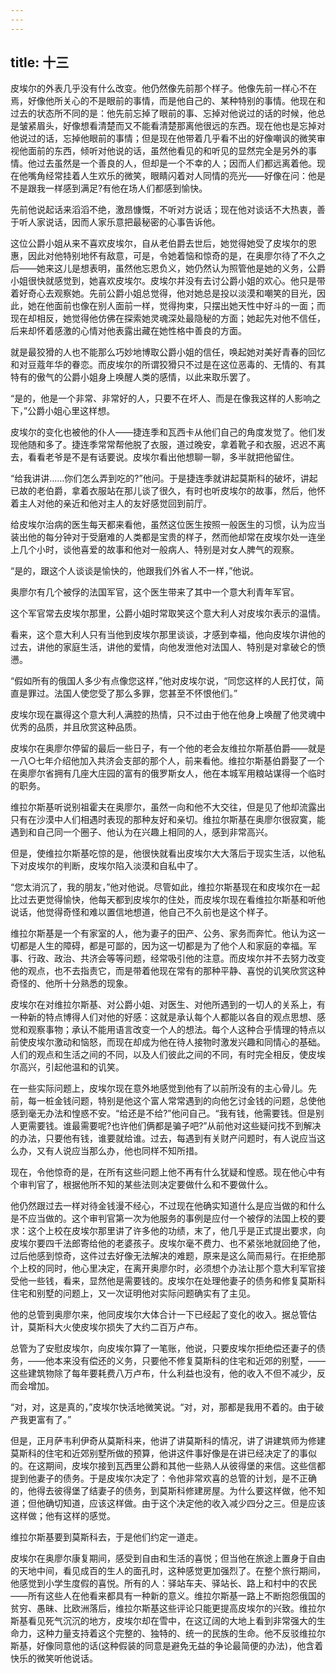 ```yaml
---
---
---
```

title: 十三
---




皮埃尔的外表几乎没有什么改变。他仍然像先前那个样子。他像先前一样心不在焉，好像他所关心的不是眼前的事情，而是他自己的、某种特别的事情。他现在和过去的状态所不同的是：他先前忘掉了眼前的事、忘掉对他说过的话的时候，他总是皱紧眉头，好像想看清楚而又不能看清楚那离他很远的东西。现在他也是忘掉对他说过的话，忘掉他眼前的事情；但是现在他带着几乎看不出的好像嘲讽的微笑审视他面前的东西，倾听对他说的话，虽然他看见的和听见的显然完全是另外的事情。他过去虽然是一个善良的人，但却是一个不幸的人；因而人们都远离着他。现在他嘴角经常挂着人生欢乐的微笑，眼睛闪着对人同情的亮光——好像在问：他是不是跟我一样感到满足?有他在场人们都感到愉快。

先前他说起话来滔滔不绝，激昂慷慨，不听对方说话；现在他对谈话不大热衷，善于听人家说话，因而人家乐意把最秘密的心事告诉他。

这位公爵小姐从来不喜欢皮埃尔，自从老伯爵去世后，她觉得她受了皮埃尔的恩惠，因此对他特别地怀有敌意，可是，令她着恼和惊奇的是，在奥廖尔待了不久之后——她来这儿是想表明，虽然他忘恩负义，她仍然认为照管他是她的义务，公爵小姐很快就感觉到，她喜欢皮埃尔。皮埃尔并没有去讨公爵小姐的欢心。他只是带着好奇心去观察她。先前公爵小姐总觉得，他对她总是投以淡漠和嘲笑的目光，因此，她在他面前也像在别人面前一样，觉得拘束，只摆出她天性中好斗的一面；而现在却相反，她觉得他仿佛在探索她灵魂深处最隐秘的方面；她起先对他不信任，后来却怀着感激的心情对他表露出藏在她性格中善良的方面。

就是最狡猾的人也不能那么巧妙地博取公爵小姐的信任，唤起她对美好青春的回忆和对豆蔻年华的眷恋。而皮埃尔的所谓狡猾只不过是在这位恶毒的、无情的、有其特有的傲气的公爵小姐身上唤醒人类的感情，以此来取乐罢了。

“是的，他是一个非常、非常好的人，只要不在坏人、而是在像我这样的人影响之下，”公爵小姐心里这样想。

皮埃尔的变化也被他的仆人——捷连季和瓦西卡从他们自己的角度发觉了。他们发现他随和多了。捷连季常常帮他脱了衣服，道过晚安，拿着靴子和衣服，迟迟不离去，看看老爷是不是有话要说。皮埃尔看出他想聊一聊，多半就把他留住。

“给我讲讲……你们怎么弄到吃的?”他问。于是捷连季就讲起莫斯科的破坏，讲起已故的老伯爵，拿着衣服站在那儿谈了很久，有时也听皮埃尔的故事，然后，他怀着主人对他的亲近和他对主人的友好感觉回到前厅。

给皮埃尔治病的医生每天都来看他，虽然这位医生按照一般医生的习惯，认为应当装出他的每分钟对于受磨难的人类都是宝贵的样子，然而他却常在皮埃尔处一连坐上几个小时，谈他喜爱的故事和他对一般病人、特别是对女人脾气的观察。

“是的，跟这个人谈谈是愉快的，他跟我们外省人不一样，”他说。

奥廖尔有几个被俘的法国军官，这个医生带来了其中一个意大利青年军官。

这个军官常去皮埃尔那里，公爵小姐时常取笑这个意大利人对皮埃尔表示的温情。

看来，这个意大利人只有当他到皮埃尔那里谈谈，才感到幸福，他向皮埃尔讲他的过去，讲他的家庭生活，讲他的爱情，向他发泄他对法国人、特别是对拿破仑的愤懑。

“假如所有的俄国人多少有点像您这样，”他对皮埃尔说，“同您这样的人民打仗，简直是罪过。法国人使您受了那么多罪，您甚至不怀恨他们。”

皮埃尔现在赢得这个意大利人满腔的热情，只不过由于他在他身上唤醒了他灵魂中优秀的品质，并且欣赏这种品质。

皮埃尔在奥廖尔停留的最后一些日子，有一个他的老会友维拉尔斯基伯爵——就是一八○七年介绍他加入共济会支部的那个人，前来看他。维拉尔斯基伯爵娶了一个在奥廖尔省拥有几座大庄园的富有的俄罗斯女人，他在本城军用粮站谋得一个临时的职务。

维拉尔斯基听说别祖霍夫在奥廖尔，虽然一向和他不大交往，但是见了他却流露出只有在沙漠中人们相遇时表现的那种友好和亲切。维拉尔斯基在奥廖尔很寂寞，能遇到和自己同一个圈子、他认为在兴趣上相同的人，感到非常高兴。

但是，使维拉尔斯基吃惊的是，他很快就看出皮埃尔大大落后于现实生活，以他私下对皮埃尔的判断，皮埃尔陷入淡漠和自私中了。

“您太消沉了，我的朋友，”他对他说。尽管如此，维拉尔斯基现在和皮埃尔在一起比过去更觉得愉快，他每天都到皮埃尔的住处，而皮埃尔现在看维拉尔斯基和听他说话，他觉得奇怪和难以置信地想道，他自己不久前也是这个样子。

维拉尔斯基是一个有家室的人，他为妻子的田产、公务、家务而奔忙。他认为这一切都是人生的障碍，都是可鄙的，因为这一切都是为了他个人和家庭的幸福。军事、行政、政治、共济会等等问题，经常吸引他的注意。而皮埃尔并不去努力改变他的观点，也不去指责它，而是带着他现在常有的那种平静、喜悦的讥笑欣赏这种奇怪的、他所十分熟悉的现象。

皮埃尔在对维拉尔斯基、对公爵小姐、对医生、对他所遇到的一切人的关系上，有一种新的特点博得人们对他的好感：这就是承认每个人都能以各自的观点思想、感觉和观察事物；承认不能用语言改变一个人的想法。每个人这种合乎情理的特点以前使皮埃尔激动和恼怒，而现在却成为他在待人接物时激发兴趣和同情心的基础。人们的观点和生活之间的不同，以及人们彼此之间的不同，有时完全相反，使皮埃尔高兴，引起他温和的讥笑。

在一些实际问题上，皮埃尔现在意外地感觉到他有了以前所没有的主心骨儿。先前，每一桩金钱问题，特别是他这个富人常常遇到的向他乞讨金钱的问题，总使他感到毫无办法和惶惑不安。“给还是不给?”他问自己。“我有钱，他需要钱。但是别人更需要钱。谁最需要呢?也许他们俩都是骗子吧?”从前他对这些疑问找不到解决的办法，只要他有钱，谁要就给谁。过去，每遇到有关财产问题时，有人说应当这么办，又有人说应当那么办，他也同样不知所措。

现在，令他惊奇的是，在所有这些问题上他不再有什么犹疑和惶惑。现在他心中有个审判官了，根据他所不知的某些法则决定要做什么和不要做什么。

他仍然跟过去一样对待金钱漫不经心，不过现在他确实知道什么是应当做的和什么是不应当做的。这个审判官第一次为他服务的事例是应付一个被俘的法国上校的要求：这个上校在皮埃尔那里讲了许多他的功绩，末了，他几乎是正式提出要求，向皮埃尔要四千法郎寄给他的老婆孩子。皮埃尔毫不费力、也不紧张地就回绝了他，过后他感到惊奇，这件过去好像无法解决的难题，原来是这么简而易行。在拒绝那个上校的同时，他心里决定，在离开奥廖尔时，必须想个办法让那个意大利军官接受他一些钱，看来，显然他是需要钱的。皮埃尔在处理他妻子的债务和修复莫斯科住宅和别墅的问题上，又一次证明他对实际问题确实有了主见。

他的总管到奥廖尔来，他同皮埃尔大体合计一下已经起了变化的收入。据总管估计，莫斯科大火使皮埃尔损失了大约二百万卢布。

总管为了安慰皮埃尔，向皮埃尔算了一笔账，他说，只要皮埃尔拒绝偿还妻子的债务，——他本来没有偿还的义务，只要他不修复莫斯科的住宅和近郊的别墅，——这些建筑物除了每年要耗费八万卢布，什么利益也没有，他的收入不但不减少，反而会增加。

“对，对，这是真的，”皮埃尔快活地微笑说。“对，对，那都是我用不着的。由于破产我更富有了。”

但是，正月萨韦利伊奇从莫斯科来，他讲了讲莫斯科的情况，讲了讲建筑师为修建莫斯科的住宅和近郊别墅所做的预算，他讲这件事好像是在讲已经决定了的事似的。在这期间，皮埃尔接到瓦西里公爵和其他一些熟人从彼得堡的来信。这些信都提到他妻子的债务。于是皮埃尔决定了：令他非常欢喜的总管的计划，是不正确的，他得去彼得堡了结妻子的债务，到莫斯科修建房屋。为什么要这样做，他不知道；但他确切知道，应该这样做。由于这个决定他的收入减少四分之三。但是应该这样做；他有这样的感觉。

维拉尔斯基要到莫斯科去，于是他们约定一道走。

皮埃尔在奥廖尔康复期间，感受到自由和生活的喜悦；但当他在旅途上置身于自由的天地中间，看见成百的生人的面孔时，这种感觉更加强烈了。在整个旅行期间，他感觉到小学生度假的喜悦。所有的人：驿站车夫、驿站长、路上和村中的农民——所有这些人在他看来都具有一种新的意义。维拉尔斯基一路上不断抱怨俄国的贫穷、愚昧、比欧洲落后，维拉尔斯基这些评论只能更提高皮埃尔的兴致。维拉尔斯基看见死气沉沉的地方，皮埃尔却在雪中，在这辽阔的大地上看到非常强大的生命力，这种力量支持着这个完整的、独特的、统一的民族的生命。他不反驳维拉尔斯基，好像同意他的话(这种假装的同意是避免无益的争论最简便的办法)，他含着快乐的微笑听他说话。